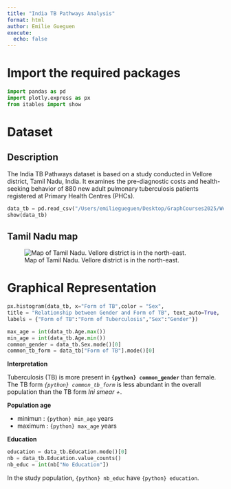 ```yaml
---
title: "India TB Pathways Analysis"
format: html
author: Emilie Gueguen
execute: 
  echo: false
---
```


# Import the required packages

```python
import pandas as pd
import plotly.express as px
from itables import show
```

# Dataset

## Description

The India TB Pathways dataset is based on a study conducted in Vellore district, Tamil Nadu, India. It examines the pre-diagnostic costs and health-seeking behavior of 880 new adult pulmonary tuberculosis
patients registered at Primary Health Centres (PHCs).


```python
data_tb = pd.read_csv("/Users/emiliegueguen/Desktop/GraphCourses2025/Week_04/Data/india_tb_pathways_and_costs.csv")
show(data_tb)
```

## Tamil Nadu map

![Map of Tamil Nadu. Vellore district is in the north-east.](tndistrict_1.png)

# Graphical Representation

```python
px.histogram(data_tb, x="Form of TB",color = "Sex",
title = "Relationship between Gender and Form of TB", text_auto=True,
labels = {"Form of TB":"Form of Tuberculosis","Sex":"Gender"})
```

```python
max_age = int(data_tb.Age.max())
min_age = int(data_tb.Age.min())
common_gender = data_tb.Sex.mode()[0]
common_tb_form = data_tb["Form of TB"].mode()[0]
```


**Interpretation**

Tuberculosis (TB) is more present in **`{python} common_gender`** than female. The TB form *`{python} common_tb_form`* is less abundant in the overall population than the TB form *Ini smear +*. 


**Population age**

- minimun : `{python} min_age` years
- maximum : `{python} max_age` years

**Education**

```python
education = data_tb.Education.mode()[0]
nb = data_tb.Education.value_counts()
nb_educ = int(nb["No Education"])
```

In the study population, `{python} nb_educ` have `{python} education`.